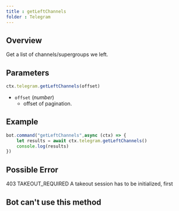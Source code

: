 ```yaml
--- 
title : getLeftChannels 
folder : Telegram 
--- 
```

## Overview 
Get a list of channels/supergroups we left. 
## Parameters 
```ts 
ctx.telegram.getLeftChannels(offset)
```
- `offset` (_number_) 
    - offset of pagination. 
## Example 
```ts:index.ts {2} showLineNumber 
bot.command("getLeftChannels",async (ctx) => {
    let results = await ctx.telegram.getLeftChannels() 
    console.log(results)
})
```
## Possible Error 
403 TAKEOUT_REQUIRED A takeout session has to be initialized, first  
## Bot can't use this method